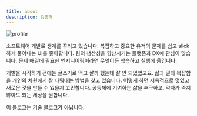 ```yaml
---
title: about
description: 김종혁
---
```


![profile](../images/profile2.jpg)

소프트웨어 개발로 생계를 꾸리고 있습니다. 복잡하고 중요한 유저의 문제를 쉽고 slick하게
풀어내는 UI를 좋아합니다. 팀의 생산성을 향상시키는 플랫폼과 DX에 관심이 많습니다. 문제
해결에 필요한 엔지니어링이라면 무엇이든 학습하고 실행에 옮깁니다.

개발을 시작하기 전에는 글쓰기로 먹고 살까 했는데 잘 안 되었었고요. 삶과 일의
복잡함을 개인의 차원에서 잘 다뤄내는 방법을 찾고 있습니다. 어떻게 하면 지속적으로 멋있고
새로운 것을 만들 수 있을지 고민합니다. 공동체에 기여하는 삶을 추구하고, 약자가 죽지 않아도
되는 세상을 원합니다.

이 블로그는 기술 블로그가 아닙니다.
